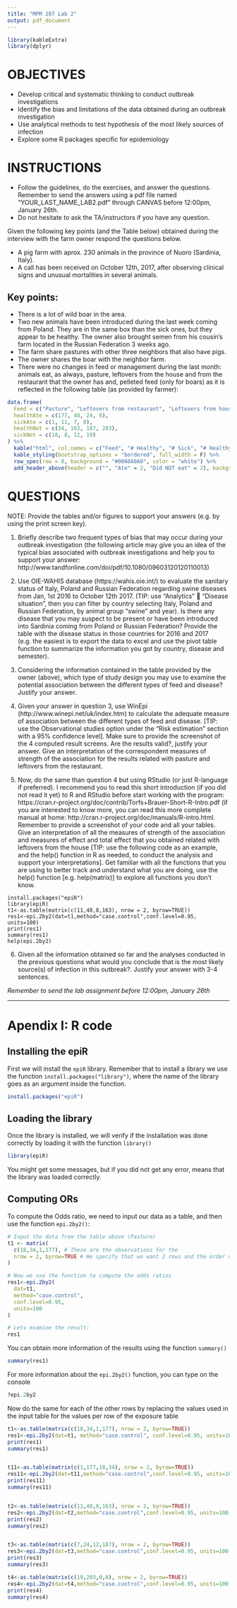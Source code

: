 ```yaml
---
title: "MPM 207 Lab 2"
output: pdf_document
---
```


```r
library(kableExtra)
library(dplyr)
```


# OBJECTIVES
  
  - Develop critical and systematic thinking to conduct outbreak investigations
  - Identify the bias and limitations of the data obtained during an outbreak investigation 
  - Use analytical methods to test hypothesis of the most likely sources of infection
  - Explore some R packages specific for epidemiology

# INSTRUCTIONS
  
  - Follow the guidelines, do the exercises, and answer the questions. Remember to send the answers using a pdf file named "YOUR_LAST_NAME_LAB2.pdf" through CANVAS before 12:00pm, January 26th.
  - Do not hesitate to ask the TA/instructors if you have any question.
  

Given the following key points (and the Table below) obtained during the interview with the farm owner respond the questions below.

  -	A pig farm with aprox. 230 animals in the province of Nuoro (Sardinia, Italy). 
  -	A call has been received on October 12th, 2017, after observing clinical signs and unusual mortalities in several animals. 

## Key points:
  
  - There is a lot of wild boar in the area.
  - Two new animals have been introduced during the last week coming from Poland. They are in the same box than the sick ones, but they appear to be healthy. The owner also brought semen from his cousin’s farm located in the Russian Federation 3 weeks ago.
  - The farm share pastures with other three neighbors that also have pigs.
  - The owner shares the boar with the neighbor farm.
  - There were no changes in feed or management during the last month: animals eat, as always, pasture, leftovers from the house and from the restaurant that the owner has and, pelleted feed (only for boars) as it is reflected in the following table (as provided by farmer):


```r
data.frame(
  Feed = c("Pasture", "Leftovers from restaurant", "Leftovers from house", "Pelleted feed"),
  healthAte = c(177, 48, 24, 8),
  sickAte = c(1, 11, 7, 0),
  healthNot = c(34, 163, 187, 203),
  sickNot = c(18, 8, 12, 19)
) %>% 
  kable("html", col.names = c("Feed", "# Healthy", "# Sick", "# Healthy", "# Sick")) %>% 
  kable_styling(bootstrap_options = "bordered", full_width = F) %>% 
  row_spec(row = 0, background = "#0060A0A0", color = "white") %>% 
  add_header_above(header = c("", "Ate" = 2, "Did NOT eat" = 2), background = "#0060A0A0", color = "white")
```


# QUESTIONS

NOTE: Provide the tables and/or figures to support your answers (e.g. by using the print screen key).

1.	Briefly describe two frequent types of bias that may occur during your outbreak investigation (the following article may give you an idea of the typical bias associated with outbreak investigations and help you to support your answer: http://www.tandfonline.com/doi/pdf/10.1080/09603120120110013)

2.	Use OIE-WAHIS database (https://wahis.oie.int/) to evaluate the sanitary status of Italy, Poland and Russian Federation regarding swine diseases from Jan, 1st 2016 to October 12th 2017. (TIP: use “Analytics”  “Disease situation”, then you can filter by country selecting Italy, Poland and Russian Federation, by animal group “swine” and year). Is there any disease that you may suspect to be present or have been introduced into Sardinia coming from Poland or Russian Federation? Provide the table with the disease status in those countries for 2016 and 2017 (e.g. the easiest is to export the data to excel and use the pivot table function to summarize the information you got by country, disease and semester).

3.	Considering the information contained in the table provided by the owner (above), which type of study design you may use to examine the potential association between the different types of feed and disease? Justify your answer.

4.	Given your answer in question 3, use WinEpi (http://www.winepi.net/uk/index.htm) to calculate the adequate measure of association between the different types of feed and disease. [TIP: use the Observational studies option under the “Risk estimation” section with a 95% confidence level]. Make sure to provide the screenshot of the 4 computed result screens. Are the results valid?, justify your answer. Give an interpretation of the correspondent measures of strength of the association for the results related with pasture and leftovers from the restaurant. 

5.	Now, do the same than question 4 but using RStudio (or just R-language if preferred). I recommend you to read this short introduction (if you did not read it yet) to R and RStudio before start working with the program: https://cran.r-project.org/doc/contrib/Torfs+Brauer-Short-R-Intro.pdf (if you are interested to know more, you can read this more complete manual at home: http://cran.r-project.org/doc/manuals/R-intro.html. Remember to provide a screenshot of your code and all your tables. Give an interpretation of all the measures of strength of the association and measures of effect and total effect that you obtained related with leftovers from the house [TIP: use the following code as an example, and the help() function in R as needed, to conduct the analysis and support your interpretations]. Get familiar with all the functions that you are using to better track and understand what you are doing, use the help() function [e.g. help(matrix)] to explore all functions you don’t know. 

```
install.packages("epiR")
library(epiR)
t1<-as.table(matrix(c(11,48,8,163), nrow = 2, byrow=TRUE))
res1<-epi.2by2(dat=t1,method="case.control",conf.level=0.95, units=100)
print(res1)
summary(res1)
help(epi.2by2)
```

6.	Given all the information obtained so far and the analyses conducted in the previous questions what would you conclude that is the most likely source(s) of infection in this outbreak?. Justify your answer with 3-4 sentences.

*Remember to send the lab assignment before 12:00pm, January 26th* 

_____________

# Apendix I: R code

## Installing the epiR

First we will install the `epiR` library. Remember that to install a library we use the function `install.packages("library")`, where the name of the library goes as an argument inside the function. 

```r
install.packages("epiR")
```

## Loading the library

Once the library is installed, we will verify if the installation was done correctly by loading it with the function `library()`

```r
library(epiR)
```

You might get some messages, but if you did not get any error, means that the library was loaded correctly.

## Computing ORs

To compute the Odds ratio, we need to input our data as a table, and then use the function `epi.2by2()`:

```r
# Input the data from the table above (Pasture)
t1 <- matrix(
  c(18,34,1,177), # These are the observations for the 
  nrow = 2, byrow=TRUE # We specify that we want 2 rows and the order of the input data
)

# Now we use the function to compute the odds ratios
res1<-epi.2by2(
  dat=t1, 
  method="case.control", 
  conf.level=0.95, 
  units=100
)

# Lets examine the result:
res1
```

You can obtain more information of the results using the function `summary()` 

```r
summary(res1)
```

For more information about the `epi.2by2()` function, you can type on the console

```r
?epi.2by2
```


Now do the same for each of the other rows by replacing the values used in the input table for the values per row of the exposure table

```r

t1<-as.table(matrix(c(18,34,1,177), nrow = 2, byrow=TRUE))
res1<-epi.2by2(dat=t1, method="case.control", conf.level=0.95, units=100)
print(res1)
summary(res1)


t11<-as.table(matrix(c(1,177,18,34), nrow = 2, byrow=TRUE))
res11<-epi.2by2(dat=t11,method="case.control",conf.level=0.95, units=100, homogeneity="breslow.day")
print(res11)
summary(res11)


t2<-as.table(matrix(c(11,48,8,163), nrow = 2, byrow=TRUE))
res2<-epi.2by2(dat=t2,method="case.control",conf.level=0.95, units=100, homogeneity="breslow.day")
print(res2)
summary(res2)


t3<-as.table(matrix(c(7,24,12,187), nrow = 2, byrow=TRUE))
res3<-epi.2by2(dat=t3,method="case.control",conf.level=0.95, units=100, homogeneity="breslow.day")
print(res3)
summary(res3)

t4<-as.table(matrix(c(19,203,0,8), nrow = 2, byrow=TRUE))
res4<-epi.2by2(dat=t4,method="case.control",conf.level=0.95, units=100, homogeneity="breslow.day")
print(res4)
summary(res4)
```


